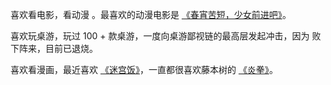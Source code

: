 喜欢看电影，看动漫 <DeletedData data="立志成为动漫婆罗门" /> 。最喜欢的动漫电影是 [《春宵苦短，少女前进吧》](https://bangumi.tv/subject/202240)。

喜欢玩桌游，玩过 100 + 款桌游，一度向桌游鄙视链的最高层发起冲击，因为 <DeletedData data="金钱不够" /> 败下阵来，目前已退烧。

喜欢看漫画，最近喜欢 [《迷宫饭》](https://bangumi.tv/subject/105206)，一直都很喜欢藤本树的 [《炎拳》](https://bangumi.tv/subject/179872)。
